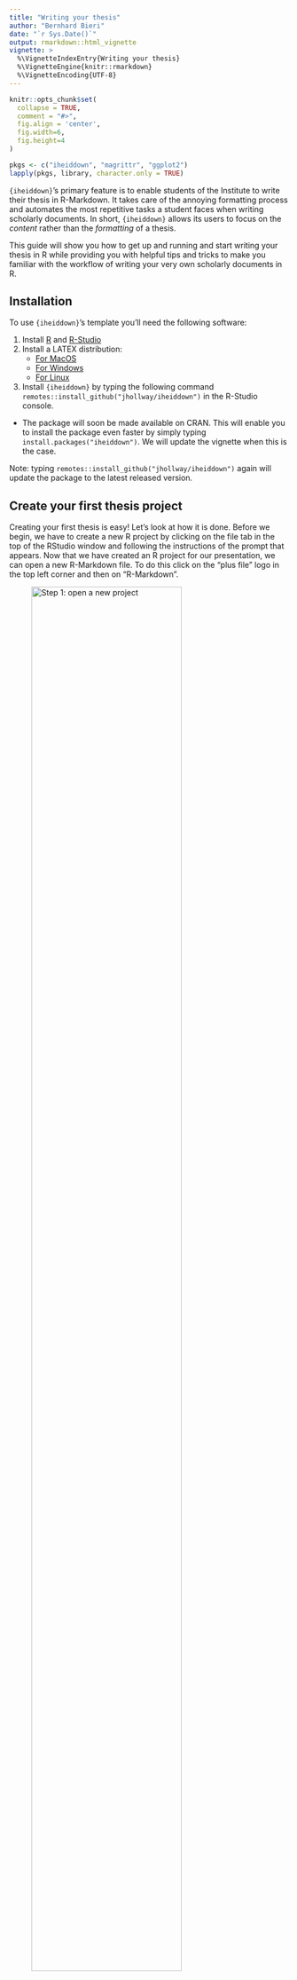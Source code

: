 ```yaml
---
title: "Writing your thesis"
author: "Bernhard Bieri"
date: "`r Sys.Date()`"
output: rmarkdown::html_vignette
vignette: >
  %\VignetteIndexEntry{Writing your thesis}
  %\VignetteEngine{knitr::rmarkdown}
  %\VignetteEncoding{UTF-8}
---
```


```r
knitr::opts_chunk$set(
  collapse = TRUE,
  comment = "#>",
  fig.align = 'center',
  fig.width=6,
  fig.height=4
)
```

```r
pkgs <- c("iheiddown", "magrittr", "ggplot2")
lapply(pkgs, library, character.only = TRUE)
```

`{iheiddown}`'s primary feature is to enable students of the Institute to write
their thesis in R-Markdown. It takes care of the annoying formatting process and
automates the most repetitive tasks a student faces when writing scholarly
documents. In short, `{iheiddown}` allows its users to focus on the *content*
rather than the *formatting* of a thesis.

This guide will show you how to get up and running and start writing your thesis
in R while providing you with helpful tips and tricks to make you familiar with
the workflow of writing your very own scholarly documents in R.

## Installation

To use `{iheiddown}`'s template you'll need the following software:

1. Install [R](https://cran.r-project.org) and [R-Studio](https://www.rstudio.com/)
2. Install a LATEX distribution:
    - [For MacOS](http://www.tug.org/mactex/)
    - [For Windows](https://miktex.org/)
    - [For Linux](https://www.tug.org/texlive/)
3. Install `{iheiddown}` by typing the following command
`remotes::install_github("jhollway/iheiddown")` in the R-Studio console.
  - The package will soon be made available on CRAN. This will enable you to
  install the package even faster by simply typing
  `install.packages("iheiddown")`. We will update the vignette when this is the
  case.

Note: typing `remotes::install_github("jhollway/iheiddown")` again will update
the package to the latest released version.

## Create your first thesis project

Creating your first thesis is easy! Let's look at how it is done. Before
we begin, we have to create a new R project by clicking on the file tab in the
top of the RStudio window and following the instructions of the prompt that
appears. Now that we have created an R project for our presentation, we can open
a new R-Markdown file. To do this click on the "plus file" logo in the top left
corner and then on "R-Markdown".

![Step 1: open a new project](https://raw.githubusercontent.com/jhollway/iheiddown/develop/inst/vignettes/presentation/0-Open_Project.png){width="80%"}

After you have done this, a little pop-up helper will appear. The first thing we
will do is to select the `{iheiddown}` template for our thesis. To do so,
click on the "From Template" option on the left and select the
"Thesis {iheiddown}" template. Now give your thesis a name and click
on "OK".

Important note! Name your project `index`. This makes sure that the main Rmd
file is called `index.Rmd` which is required to render your thesis with
our `{bookdown}` based rendering function. Don't worry though, you can rename
the folder to your project name after creating it.

![Step 2: select the template](https://raw.githubusercontent.com/jhollway/iheiddown/develop/inst/vignettes/thesis/1-Create_Thesis.png){width="80%"}

Congrats! You just created your first thesis project!

Hold on, this doesn't look anything like a Word processor!? To see your thesis,
you have to "knit" the code by clicking on the little "knit" button while 
viewing the `00-MyThesis.Rmd` file. This will run all the code chunks in every
chapter and convert the Markdown code to a correctly formatted PDF document that
you will find in the `\versions` folder of your project.

Take a moment to read through the generated PDF to get acquainted with the
`{R-Markdown}` syntax and to get a feel of the possibilities of `{iheiddown}`'s
thesis template. This first document is as much a tutorial as this vignette!


## Edit your thesis

This section will focus on giving you an overview of the elements of an
`{iheiddown}` thesis and give you a few tips and tricks to edit it.

### The different elements of a `{iheiddown}` thesis

After this initial preview, let's look at how the thesis project is structured
to better understand how to edit it. 

#### The index file

The index file contains two things: the YAML header and the preface of your
thesis. It is also the backbone of your thesis in the sense that this is where
you will want to knit your whole thesis from.

The YAML header is the place where the main options, metadata and formatting
parameters are set. You can set the title of your presentation here, add your
name, change the front matter of your thesis (abstract, acknowledgments, table
of content, etc.).

The second element in this file is the preface. The only crucial thing to know
here is that in order to create your package bibliography (the software you use
to render your thesis) you need to leave the first code chunk there.

#### The chapters

The chapters contain the meat of your thesis, this is where you will outline
your idea, run your analyses and draw your conclusions.

Chapters are structured in a similar way, so let us open the
`01-introduction.Rmd` chapter. In it, you will first find a YAML header that
where you can set various chapter level metadata and options.

Note that if for some reason you rename the chapter, you will need to specify
the new name in the YAML header too under the `input` option. Once you have done
this you can write away!

The last thing to know about individual chapters is that you can knit them
individually. This comes in handy when you want to generate only one part of
your thesis for preview purposes.

#### The appendix and the references files

These files are a bit special as you might notice when you open them. 

The `99-references.Rmd` file generates the bibliography. This happens
automatically, so you will most likely not need to alter this file. Just know
that you can set the title of the reference section in the first line.

The `98-appendix.Rmd` file allows you to showcase code, additional outputs and
more in a separate section to avoid unnecessarily cluttering the main body of
your thesis. This can be done by [referencing code chunks](https://bookdown.org/yihui/rmarkdown-cookbook/reuse-chunks.html)
from your main body and printing the computations you did in your R chunks or 
by adding new ones.

#### The `_bookdown.yml` file

The `_bookdown.yml` file contains additional information for the YAML header
of the main `.Rmd` file. A standard user should not have to edit it. If for some
reason or another you still feel like it, you need to know that you can set
additional `.Rmd` subdirectories, set another output file than the standard
`\versions` file, and toggle the deletion of merged files after the knitting
process ended here.

#### The `\bib` folder

The bibliography folder contains two files; `packages.bib` and `references.bib`.
The former is automatically generated by the first code chunk in the `index.Rmd`
file and cites the packages you have loaded when running your code chunks.
You will not need to alter this.

On the other hand, the `references.bib` file is the place to dump the bibtex
citations that you will cite in your thesis.

#### The `\data` folder

The data folder is the place to put all the data that you use in the code chunk
of your analysis. Remember to keep it tidy so you can easily link data to
outputs down the line such as graphs and tables.

#### The `\figures` folder

The figures folder will contain all the graphical elements that you may want to
include in your thesis e.g. figures, graphs, or images. It also contains a file
named `SecretariatDocument.pdf` that you will need to replace with the one that
was handed to you by the PhD or Master's secretariat. Remember to rename the
file you got from the secretariat as `SecretariatDocument.pdf`. Otherwise
`{iheiddown}` will not recognize it.

#### The `\front-matter` folder

The front matter folder contains the front matter of your thesis. This is where
you will be able to edit the abbreviations part in the corresponding Latex file,
the acknowledgments section or the abstract of your thesis in their
respective `.Rmd` files.

#### The `\versions` folder

This is where you will find the pdf file after your thesis has been knitted by
`{iheiddown}`.

## Additional resources

Here is a list of additional links that will help you get familiar with our
`{iheiddown}` thesis template, `{bookdown}` and `Markdown` syntax.

- [R-Markdown Cookbook](https://bookdown.org/yihui/rmarkdown-cookbook/)
- [Bookdown book](https://bookdown.org/yihui/bookdown/)
- [Markdown guide](https://www.markdownguide.org/)
